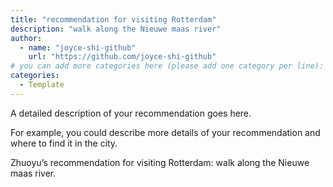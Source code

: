 ```yaml
---
title: "recommendation for visiting Rotterdam"
description: "walk along the Nieuwe maas river"
author:
  - name: "joyce-shi-github"
    url: "https://github.com/joyce-shi-github"
# you can add more categories here (please add one category per line):
categories:
  - Template
---
```


A detailed description of your recommendation goes here.

For example, you could describe more details of your recommendation and where to find it in the city.

Zhuoyu's recommendation for visiting Rotterdam:
walk along the Nieuwe maas river.